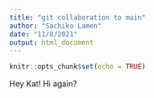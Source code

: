 ```yaml
---
title: "git collaboration to main"
author: "Sachiko Lamen"
date: "11/8/2021"
output: html_document
---
```


```r
knitr::opts_chunk$set(echo = TRUE)
```

Hey Kat! Hi again?